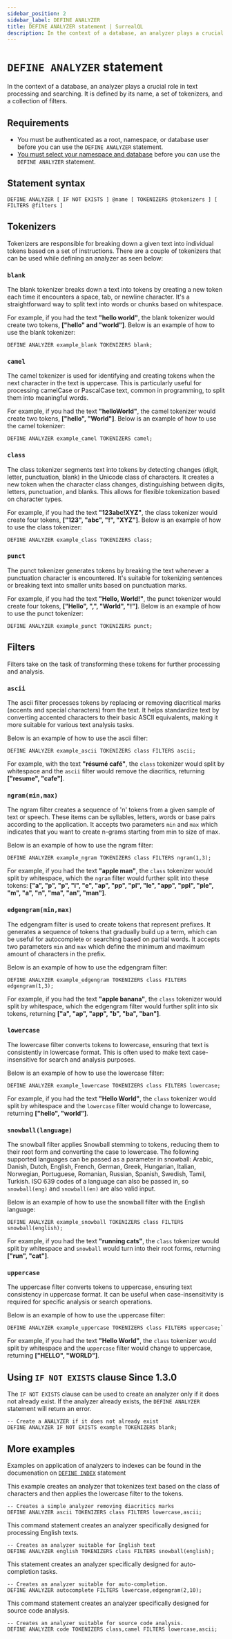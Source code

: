 ```yaml
---
sidebar_position: 2
sidebar_label: DEFINE ANALYZER
title: DEFINE ANALYZER statement | SurrealQL
description: In the context of a database, an analyzer plays a crucial role in text processing and searching. It is defined by its name, a set of tokenizers, and a collection of filters.
---
```


# `DEFINE ANALYZER` statement

In the context of a database, an analyzer plays a crucial role in text processing and searching. It is defined by its name, a set of tokenizers, and a collection of filters.

## Requirements
- You must be authenticated as a root, namespace, or database user before you can use the `DEFINE ANALYZER` statement.
- [You must select your namespace and database](/docs/surrealdb/surrealql/statements/use) before you can use the `DEFINE ANALYZER` statement.

## Statement syntax

```surql title="SurrealQL Syntax"
DEFINE ANALYZER [ IF NOT EXISTS ] @name [ TOKENIZERS @tokenizers ] [ FILTERS @filters ]
```


## Tokenizers
Tokenizers are responsible for breaking down a given text into individual tokens based on a set of instructions. There are a couple of tokenizers that can be used while defining an analyzer as seen below:

### `blank`

The blank tokenizer breaks down a text into tokens by creating a new token each time it encounters a space, tab, or newline character. It's a straightforward way to split text into words or chunks based on whitespace. 

For example, if you had the text **"hello world"**, the blank tokenizer would create two tokens, **["hello" and "world"]**. Below is an example of how to use the blank tokenizer: 

```surql
DEFINE ANALYZER example_blank TOKENIZERS blank;
```

### `camel`

The camel tokenizer is used for identifying and creating tokens when the next character in the text is uppercase. This is particularly useful for processing camelCase or PascalCase text, common in programming, to split them into meaningful words. 

For example, if you had the text **"helloWorld"**, the camel tokenizer would create two tokens, **["hello", "World"]**. Below is an example of how to use the camel tokenizer:

```surql
DEFINE ANALYZER example_camel TOKENIZERS camel;
```

### `class`

The class tokenizer segments text into tokens by detecting changes (digit, letter, punctuation, blank) in the Unicode class of characters. It creates a new token when the character class changes, distinguishing between digits, letters, punctuation, and blanks. This allows for flexible tokenization based on character types.

For example, if you had the text **"123abc!XYZ"**, the class tokenizer would create four tokens, **["123", "abc", "!", "XYZ"]**. Below is an example of how to use the class tokenizer:


```surql
DEFINE ANALYZER example_class TOKENIZERS class;
```

### `punct`

The punct tokenizer generates tokens by breaking the text whenever a punctuation character is encountered. It's suitable for tokenizing sentences or breaking text into smaller units based on punctuation marks.

For example, if you had the text **"Hello, World!"**, the punct tokenizer would create four tokens, **["Hello", ",", "World", "!"]**. Below is an example of how to use the punct tokenizer:

```surql
DEFINE ANALYZER example_punct TOKENIZERS punct;
```

## Filters

Filters take on the task of transforming these tokens for further processing and analysis.

### `ascii`

The ascii filter processes tokens by replacing or removing diacritical marks (accents and special characters) from the text. It helps standardize text by converting accented characters to their basic ASCII equivalents, making it more suitable for various text analysis tasks.

Below is an example of how to use the ascii filter:

```surql
DEFINE ANALYZER example_ascii TOKENIZERS class FILTERS ascii;
```

For example, with the text **"résumé café"**, the `class` tokenizer would split by whitespace and the `ascii` filter would remove the diacritics, returning **["resume", "cafe"]**.

### `ngram(min,max)`

The ngram filter creates a sequence of 'n' tokens from a given sample of text or speech. These items can be syllables, letters, words or base pairs according to the application. It accepts two parameters `min` and `max` which indicates that you want to create n-grams starting from min to size of max. 

Below is an example of how to use the ngram filter:

```surql
DEFINE ANALYZER example_ngram TOKENIZERS class FILTERS ngram(1,3);
```

For example, if you had the text **"apple man"**, the `class` tokenizer would split by whitespace, which the `ngram` filter would further split into these tokens: **["a", "p", "p", "l", "e", "ap", "pp", "pl", "le", "app", "ppl", "ple", "m", "a", "n", "ma", "an", "man"]**. 

### `edgengram(min,max)`

The edgengram filter is used to create tokens that represent prefixes. It generates a sequence of tokens that gradually build up a term, which can be useful for autocomplete or searching based on partial words. It accepts two parameters `min` and `max` which define the minimum and maximum amount of characters in the prefix.

Below is an example of how to use the edgengram filter:

```surql
DEFINE ANALYZER example_edgengram TOKENIZERS class FILTERS edgengram(1,3);
```

For example, if you had the text **"apple banana"**, the `class` tokenizer would split by whitespace, which the edgengram filter would further split into six tokens, returning **["a", "ap", "app", "b", "ba", "ban"]**. 

### `lowercase`

The lowercase filter converts tokens to lowercase, ensuring that text is consistently in lowercase format. This is often used to make text case-insensitive for search and analysis purposes.

Below is an example of how to use the lowercase filter:

```surql
DEFINE ANALYZER example_lowercase TOKENIZERS class FILTERS lowercase;
```

For example, if you had the text **"Hello World"**, the `class` tokenizer would split by whitespace and the `lowercase` filter would change to lowercase, returning **["hello", "world"]**. 

### `snowball(language)`

The snowball filter applies Snowball stemming to tokens, reducing them to their root form and converting the case to lowercase. The following supported languages can be passed as a parameter in snowball: Arabic, Danish, Dutch, English, French, German, Greek, Hungarian, Italian, Norwegian, Portuguese, Romanian, Russian, Spanish, Swedish, Tamil, Turkish. ISO 639 codes of a language can also be passed in, so `snowball(eng)` and `snowball(en)` are also valid input.

Below is an example of how to use the snowball filter with the English language:

```surql
DEFINE ANALYZER example_snowball TOKENIZERS class FILTERS snowball(english);
```

For example, if you had the text **"running cats"**, the `class` tokenizer would split by whitespace and `snowball` would turn into their root forms, returning **["run", "cat"]**. 

### `uppercase`

The uppercase filter converts tokens to uppercase, ensuring text consistency in uppercase format. It can be useful when case-insensitivity is required for specific analysis or search operations.

Below is an example of how to use the uppercase filter:

```surql
DEFINE ANALYZER example_uppercase TOKENIZERS class FILTERS uppercase;`
```

For example, if you had the text **"Hello World"**, the `class` tokenizer would split by whitespace and the `uppercase` filter would change to uppercase, returning **["HELLO", "WORLD"]**. 

## Using `IF NOT EXISTS` clause <l className='purple'>Since 1.3.0</l>

The `IF NOT EXISTS` clause can be used to create an analyzer only if it does not already exist. If the analyzer already exists, the `DEFINE ANALYZER` statement will return an error.

```surql
-- Create a ANALYZER if it does not already exist
DEFINE ANALYZER IF NOT EXISTS example TOKENIZERS blank;
```

## More examples

Examples on application of analyzers to indexes can be found in the documenation on [`DEFINE INDEX`](/docs/surrealdb/surrealql/statements/define/indexes) statement

This example creates an analyzer that tokenizes text based on the class of characters and then applies the lowercase filter to the tokens.

```surql
-- Creates a simple analyzer removing diacritics marks
DEFINE ANALYZER ascii TOKENIZERS class FILTERS lowercase,ascii;
```
This command statement creates an analyzer specifically designed for processing English texts.

```surql
-- Creates an analyzer suitable for English text
DEFINE ANALYZER english TOKENIZERS class FILTERS snowball(english);
```

This statement creates an analyzer specifically designed for auto-completion tasks.

```surql
-- Creates an analyzer suitable for auto-completion.
DEFINE ANALYZER autocomplete FILTERS lowercase,edgengram(2,10);
```

This command statement creates an analyzer specifically designed for source code analysis.

```surql
-- Creates an analyzer suitable for source code analysis.
DEFINE ANALYZER code TOKENIZERS class,camel FILTERS lowercase,ascii;
```
